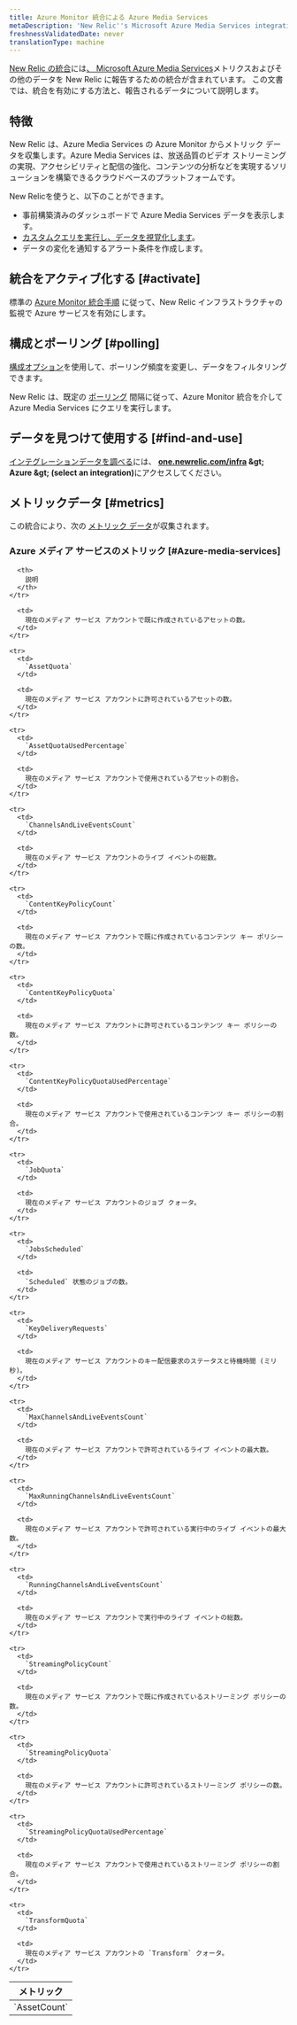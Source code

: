 ```yaml
---
title: Azure Monitor 統合による Azure Media Services
metaDescription: 'New Relic''s Microsoft Azure Media Services integration: what data it reports and how to enable it.'
freshnessValidatedDate: never
translationType: machine
---
```


[New Relic の統合](/docs/infrastructure/introduction-infra-monitoring)には[、 Microsoft Azure Media Services](https://learn.microsoft.com/en-us/azure/media-services)メトリクスおよびその他のデータを New Relic に報告するための統合が含まれています。 この文書では、統合を有効にする方法と、報告されるデータについて説明します。

## 特徴

New Relic は、Azure Media Services の Azure Monitor からメトリック データを収集します。Azure Media Services は、放送品質のビデオ ストリーミングの実現、アクセシビリティと配信の強化、コンテンツの分析などを実現するソリューションを構築できるクラウドベースのプラットフォームです。

New Relicを使うと、以下のことができます。

* 事前構築済みのダッシュボードで Azure Media Services データを表示します。
* [カスタムクエリを実行し、データを視覚化します](/docs/infrastructure/integrations-getting-started/getting-started/use-integration-data-new-relic-insights)。
* データの変化を通知するアラート条件を作成します。

## 統合をアクティブ化する [#activate]

標準の [Azure Monitor 統合手順](/docs/infrastructure/microsoft-azure-integrations/azure-integrations-list/azure-monitor) に従って、New Relic インフラストラクチャの監視で Azure サービスを有効にします。

## 構成とポーリング [#polling]

[構成オプション](/docs/infrastructure/microsoft-azure-integrations/azure-integrations-list/azure-monitor/#settings)を使用して、ポーリング頻度を変更し、データをフィルタリングできます。

New Relic は、既定の [ポーリング](/docs/infrastructure/microsoft-azure-integrations/azure-integrations-list/azure-monitor/#settings) 間隔に従って、Azure Monitor 統合を介して Azure Media Services にクエリを実行します。

## データを見つけて使用する [#find-and-use]

[インテグレーションデータを調べる](/docs/infrastructure/integrations/find-use-infrastructure-integration-data)には、 <DNT>**[one.newrelic.com/infra](https://one.newrelic.com/infra) &amp;gt; Azure &amp;gt; (select an integration)**</DNT>にアクセスしてください。

## メトリックデータ [#metrics]

この統合により、次の [メトリック データ](/docs/infrastructure/integrations-getting-started/getting-started/understand-integration-data-data-types#metric)が収集されます。

### Azure メディア サービスのメトリック [#Azure-media-services]

<table>
  <thead>
    <tr>
      <th style={{ width: "300px" }}>
        メトリック
      </th>

      <th>
        説明
      </th>
    </tr>
  </thead>

  <tbody>
    <tr>
      <td>
        `AssetCount`
      </td>

      <td>
        現在のメディア サービス アカウントで既に作成されているアセットの数。
      </td>
    </tr>

    <tr>
      <td>
        `AssetQuota`
      </td>

      <td>
        現在のメディア サービス アカウントに許可されているアセットの数。
      </td>
    </tr>

    <tr>
      <td>
        `AssetQuotaUsedPercentage`
      </td>

      <td>
        現在のメディア サービス アカウントで使用されているアセットの割合。
      </td>
    </tr>

    <tr>
      <td>
        `ChannelsAndLiveEventsCount`
      </td>

      <td>
        現在のメディア サービス アカウントのライブ イベントの総数。
      </td>
    </tr>

    <tr>
      <td>
        `ContentKeyPolicyCount`
      </td>

      <td>
        現在のメディア サービス アカウントで既に作成されているコンテンツ キー ポリシーの数。
      </td>
    </tr>

    <tr>
      <td>
        `ContentKeyPolicyQuota`
      </td>

      <td>
        現在のメディア サービス アカウントに許可されているコンテンツ キー ポリシーの数。
      </td>
    </tr>

    <tr>
      <td>
        `ContentKeyPolicyQuotaUsedPercentage`
      </td>

      <td>
        現在のメディア サービス アカウントで使用されているコンテンツ キー ポリシーの割合。
      </td>
    </tr>

    <tr>
      <td>
        `JobQuota`
      </td>

      <td>
        現在のメディア サービス アカウントのジョブ クォータ。
      </td>
    </tr>

    <tr>
      <td>
        `JobsScheduled`
      </td>

      <td>
        `Scheduled` 状態のジョブの数。
      </td>
    </tr>

    <tr>
      <td>
        `KeyDeliveryRequests`
      </td>

      <td>
        現在のメディア サービス アカウントのキー配信要求のステータスと待機時間 (ミリ秒)。
      </td>
    </tr>

    <tr>
      <td>
        `MaxChannelsAndLiveEventsCount`
      </td>

      <td>
        現在のメディア サービス アカウントで許可されているライブ イベントの最大数。
      </td>
    </tr>

    <tr>
      <td>
        `MaxRunningChannelsAndLiveEventsCount`
      </td>

      <td>
        現在のメディア サービス アカウントで許可されている実行中のライブ イベントの最大数。
      </td>
    </tr>

    <tr>
      <td>
        `RunningChannelsAndLiveEventsCount`
      </td>

      <td>
        現在のメディア サービス アカウントで実行中のライブ イベントの総数。
      </td>
    </tr>

    <tr>
      <td>
        `StreamingPolicyCount`
      </td>

      <td>
        現在のメディア サービス アカウントで既に作成されているストリーミング ポリシーの数。
      </td>
    </tr>

    <tr>
      <td>
        `StreamingPolicyQuota`
      </td>

      <td>
        現在のメディア サービス アカウントに許可されているストリーミング ポリシーの数。
      </td>
    </tr>

    <tr>
      <td>
        `StreamingPolicyQuotaUsedPercentage`
      </td>

      <td>
        現在のメディア サービス アカウントで使用されているストリーミング ポリシーの割合。
      </td>
    </tr>

    <tr>
      <td>
        `TransformQuota`
      </td>

      <td>
        現在のメディア サービス アカウントの `Transform` クォータ。
      </td>
    </tr>
  </tbody>
</table>